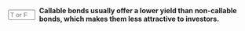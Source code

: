 ::: {.question-block}

<form onsubmit="event.preventDefault(); checkAnswerBox('module6_tf_q008','F')" style="display: flex; align-items: center; gap: 8px;">
<input type="text" id="module6_tf_q008" name="module6_tf_q008" maxlength="1" placeholder="T or F" style="width: 55px;" data-correct-answer="F" /> 
<label for="module6_tf_q008"><strong>Callable bonds usually offer a lower yield than non-callable bonds, which makes them less attractive to investors.</strong></label>
</form>

<div id="feedback-module6_tf_q008" class="feedback" data-status="" style="display:none;">
This is FALSE. Callable bonds typically offer a higher yield due to the call option that compensates investors for call risk.
</div>

:::
